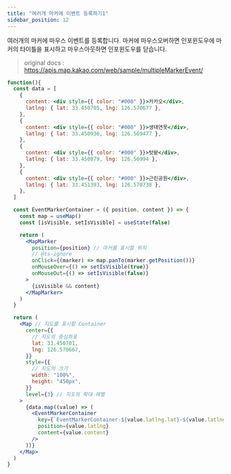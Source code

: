```yaml
---
title: "여러개 마커에 이벤트 등록하기1"
sidebar_position: 12
---
```


여러개의 마커에 마우스 이벤트를 등록합니다. 마커에 마우스오버하면 인포윈도우에 마커의 타이틀을 표시하고 마우스아웃하면 인포윈도우를 닫습니다.

> original docs : https://apis.map.kakao.com/web/sample/multipleMarkerEvent/

```jsx live
function(){
  const data = [
    {
      content: <div style={{ color: "#000" }}>카카오</div>,
      latlng: { lat: 33.450705, lng: 126.570677 },
    },
    {
      content: <div style={{ color: "#000" }}>생태연못</div>,
      latlng: { lat: 33.450936, lng: 126.569477 },
    },
    {
      content: <div style={{ color: "#000" }}>텃밭</div>,
      latlng: { lat: 33.450879, lng: 126.56994 },
    },
    {
      content: <div style={{ color: "#000" }}>근린공원</div>,
      latlng: { lat: 33.451393, lng: 126.570738 },
    },
  ]

  const EventMarkerContainer = ({ position, content }) => {
    const map = useMap()
    const [isVisible, setIsVisible] = useState(false)

    return (
      <MapMarker
        position={position} // 마커를 표시할 위치
        // @ts-ignore
        onClick={(marker) => map.panTo(marker.getPosition())}
        onMouseOver={() => setIsVisible(true)}
        onMouseOut={() => setIsVisible(false)}
      >
        {isVisible && content}
      </MapMarker>
    )
  }

  return (
    <Map // 지도를 표시할 Container
      center={{
        // 지도의 중심좌표
        lat: 33.450701,
        lng: 126.570667,
      }}
      style={{
        // 지도의 크기
        width: "100%",
        height: "450px",
      }}
      level={3} // 지도의 확대 레벨
    >
      {data.map((value) => (
        <EventMarkerContainer
          key={`EventMarkerContainer-${value.latlng.lat}-${value.latlng.lng}`}
          position={value.latlng}
          content={value.content}
        />
      ))}
    </Map>
  )
}
```
